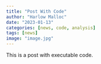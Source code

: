 ```yaml
---
title: "Post With Code"
author: "Harlow Malloc"
date: "2023-01-13"
categories: [news, code, analysis]
tags: [news]
image: "image.jpg"
---
```


This is a post with executable code.

